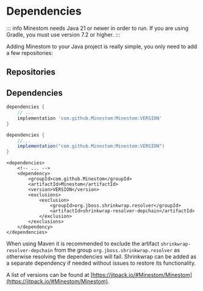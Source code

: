 # Dependencies

::: info
Minestom needs Java 21 or newer in order to run. If you are using Gradle, you must use version 7.2 or higher.
:::

Adding Minestom to your Java project is really simple, you only need to add a few repositories:

## Repositories

<Repositories />

## Dependencies

```groovy
dependencies {
    // ...
    implementation 'com.github.Minestom:Minestom:VERSION'
}
```

```groovy
dependencies {
    //...
    implementation("com.github.Minestom:Minestom:VERSION")
}
```

```markup
<dependencies>
    <!-- ... -->
    <dependency>
        <groupId>com.github.Minestom</groupId>
        <artifactId>Minestom</artifactId>
        <version>VERSION</version>
        <exclusions>
            <exclusion>
                <groupId>org.jboss.shrinkwrap.resolver</groupId>
                <artifactId>shrinkwrap-resolver-depchain</artifactId>
            </exclusion>
        </exclusions>
    </dependency>
</dependencies>
```

When using Maven it is recommended to exclude the artifact `shrinkwrap-resolver-depchain` from the group `org.jboss.shrinkwrap.resolver` as otherwise resolving the dependencies will fail. Shrinkwrap can be added as a separate dependency if needed without issues to restore its functionality.

A list of versions can be found at [https://jitpack.io/#Minestom/Minestom](https://jitpack.io/#Minestom/Minestom).
